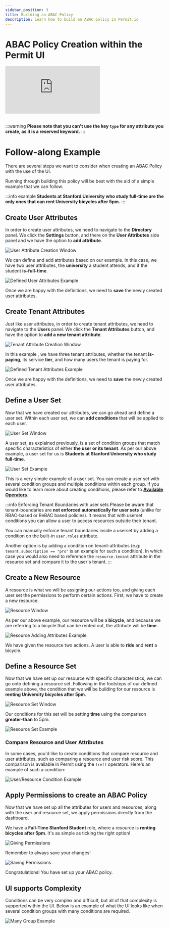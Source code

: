 ```yaml
---
sidebar_position: 3
title: Building an ABAC Policy
description: Learn how to build an ABAC policy in Permit.io
---
```


# ABAC Policy Creation within the Permit UI

<div className="video-container">
	<iframe
		src="https://www.youtube.com/embed/QCsWlsjEE5A"
		title="YouTube video player"
		frameBorder="0"
		allow="accelerometer; autoplay; clipboard-write; encrypted-media; gyroscope; picture-in-picture"
		allowFullScreen
	></iframe>
</div>
<br />

:::warning
**Please note that you can't use the key `type` for any attribute you create, as it is a reserved keyword.**
:::


# Follow-along Example

There are several steps we want to consider when creating an ABAC Policy with the use of the UI.

Running through building this policy will be best with the aid of a simple example that we can follow.

:::info example
**Students at Stanford University who study full-time are the only ones that can rent University bicycles after 5pm.**
:::

## Create User Attributes

In order to create user attributes, we need to navigate to the **Directory** panel. We click the **Settings** button, and there on the **User Attributes** side panel and we have the option to **add attribute**.

![User Attribute Creation Window](/img/abac/user-attributes-0.png)

We can define and add attributes based on our example. In this case, we have two user attributes, the **university** a student attends, and
if the student **is-full-time**.

![Defined User Attributes Example](/img/abac/user-attributes-2.png)

Once we are happy with the definitions, we need to **save** the newly created user attributes.

## Create Tenant Attributes

Just like user attributes, in order to create tenant attributes, we need to navigate to the **Users** panel. We click the **Tenant Attributes** button, and have the option to **add a new tenant attribute**.

![Tenant Attribute Creation Window](/img/abac/tenant-attributes-0.png)

In this example , we have three tenant attributes, whether the tenant **is-paying**, its service **tier**, and how many
users the tenant is paying for.

![Defined Tenant Attributes Example](/img/abac/tenant-attributes-3.png)

Once we are happy with the definitions, we need to **save** the newly created user attributes.

## Define a User Set

Now that we have created our attributes, we can go ahead and define a user set. Within each user set, we can **add conditions** that will be applied
to each user.

![User Set Window](/img/abac/user-set.png)

A user set, as explained previously, is a set of condition groups that match specific characteristics of either **the user or its tenant**.
As per our above example, a user set for us is **Students at Stanford University who study full-time**.

![User Set Example](/img/abac/user-set-1.png)

This is a very simple example of a user set. You can create a user set with several condition groups and multiple conditions within each group.
If you would like to learn more about creating conditions, please refer to **[Available Operators](/api/working-with-abac/operators)**.


:::info Enforcing Tenant Boundaries with user sets
Please be aware that tenant-boundaries are **not enforced automatically for user sets** (unlike for RBAC-based or ReBAC based policies).
It means that with userset conditions you can allow a user to access resources outside their tenant.

You can manually enforce tenant boundaries inside a userset by adding a condition on the built-in `user.roles` attribute.

Another option is by adding a condition on tenant-attributes (e.g: `tenant.subscription == "pro"` is an example for such a condition).
In which case you would also need to reference the `resource.tenant` attribute in the resource set and compare it to the user's tenant.
:::


## Create a New Resource

A resource is what we will be assigning our actions too, and giving each user set the permissions to perform certain actions.
First, we have to create a new resource.

![Resource Window](/img/abac/resource-0.png)

As per our above example, our resource will be a **bicycle**, and because we are referring to a bicycle that can be rented out,
the attribute will be **time**.

![Resource Adding Attributes Example](/img/abac/resource-1.png)

We have given the resource two actions. A user is able to **ride** and **rent** a bicycle.

## Define a Resource Set

Now that we have set up our resource with specific characteristics, we can go onto defining a resource set.
Following in the footsteps of our defined example above, the condition that we will be building for our resource is
**renting University bicycles after 5pm**.

![Resource Set Window](/img/abac/resource-set-0.png)

Our conditions for this set will be setting **time** using the comparison **greater-than** to 5pm.

![Resource Set Example](/img/abac/resource-set-1.png)

### Compare Resource and User Attributes
In some cases, you'd like to create conditions that compare resource and user attributes, such as comparing a resource and user risk score. This comparison is available in Permit using the `(ref)` operators. Here's an example of such a condition:

![User/Resource Condition Example](/img/abac/resource-user-condition.png)

## Apply Permissions to create an ABAC Policy

Now that we have set up all the attributes for users and resources, along with the user and resource set, we apply permissions
directly from the dashboard.

We have a **Full-Time Stanford Student** role, where a resource is **renting bicycles after 5pm**. It's as simple as ticking the right
option!

![Giving Permissions](/img/updated/abac/abac-stanford-1.png)

Remember to always save your changes!

![Saving Permissions](/img/updated/abac/abac-stanford-2.png)

Congratulations! You have set up your ABAC policy.

## UI supports Complexity

Conditions can be very complex and difficult, but all of that complexity is supported within the UI. Below is an example of what
the UI looks like when several condition groups with many conditions are required.

![Many Group Example](/img/abac/conditions/conditions.png)
